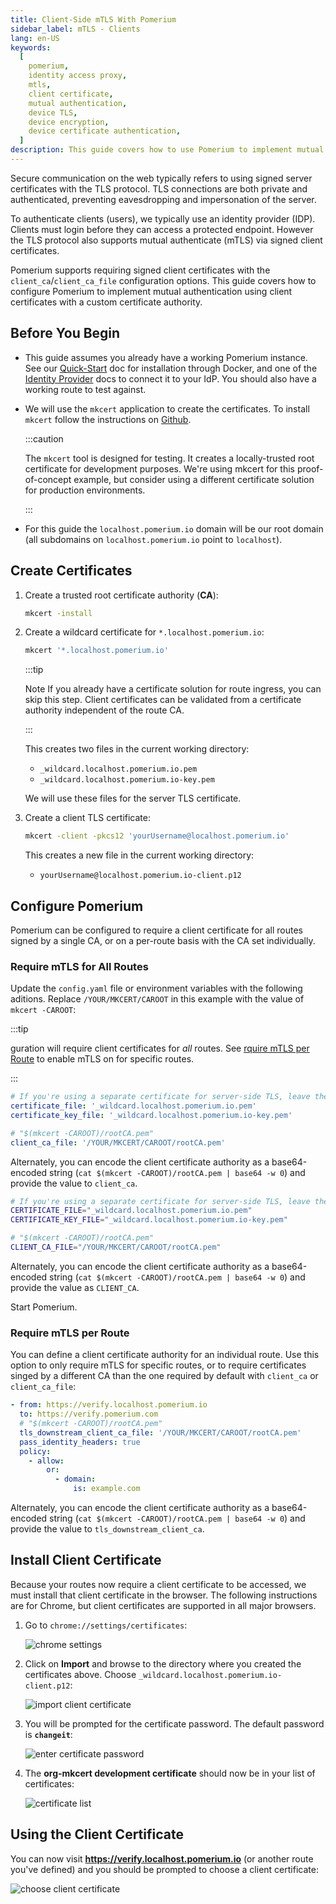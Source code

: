 ```yaml
---
title: Client-Side mTLS With Pomerium
sidebar_label: mTLS - Clients
lang: en-US
keywords:
  [
    pomerium,
    identity access proxy,
    mtls,
    client certificate,
    mutual authentication,
    device TLS,
    device encryption,
    device certificate authentication,
  ]
description: This guide covers how to use Pomerium to implement mutual authentication (mTLS) for end-users, using client certificates with a custom certificate authority.
---
```



Secure communication on the web typically refers to using signed server certificates with the TLS protocol. TLS connections are both private and authenticated, preventing eavesdropping and impersonation of the server.

To authenticate clients (users), we typically use an identity provider (IDP). Clients must login before they can access a protected endpoint. However the TLS protocol also supports mutual authenticate (mTLS) via signed client certificates.

Pomerium supports requiring signed client certificates with the `client_ca`/`client_ca_file` configuration options. This guide covers how to configure Pomerium to implement mutual authentication using client certificates with a custom certificate authority.

## Before You Begin

- This guide assumes you already have a working Pomerium instance. See our [Quick-Start] doc for installation through Docker, and one of the [Identity Provider] docs to connect it to your IdP. You should also have a working route to test against.

- We will use the `mkcert` application to create the certificates. To install `mkcert` follow the instructions on [Github](https://github.com/FiloSottile/mkcert#installation).

  :::caution

  The `mkcert` tool is designed for testing. It creates a locally-trusted root certificate for development purposes. We're using mkcert for this proof-of-concept example, but consider using a different certificate solution for production environments.

  :::

- For this guide the `localhost.pomerium.io` domain will be our root domain (all subdomains on `localhost.pomerium.io` point to `localhost`).

## Create Certificates

1. Create a trusted root certificate authority (**CA**):

   ```bash
   mkcert -install
   ```

1. Create a wildcard certificate for `*.localhost.pomerium.io`:

   ```bash
   mkcert '*.localhost.pomerium.io'
   ```

   :::tip

   Note If you already have a certificate solution for route ingress, you can skip this step. Client certificates can be validated from a certificate authority independent of the route CA.

   :::

   This creates two files in the current working directory:

   - `_wildcard.localhost.pomerium.io.pem`
   - `_wildcard.localhost.pomerium.io-key.pem`

   We will use these files for the server TLS certificate.

1. Create a client TLS certificate:

   ```bash
   mkcert -client -pkcs12 'yourUsername@localhost.pomerium.io'
   ```

   This creates a new file in the current working directory:

   - `yourUsername@localhost.pomerium.io-client.p12`

## Configure Pomerium

Pomerium can be configured to require a client certificate for all routes signed by a single CA, or on a per-route basis with the CA set individually.

### Require mTLS for All Routes

Update the `config.yaml` file or environment variables with the following aditions. Replace `/YOUR/MKCERT/CAROOT` in this example with the value of `mkcert -CAROOT`:

:::tip

guration will require client certificates for _all_ routes. See [rquire mTLS per Route](#require-mtls-per-route) to enable mTLS on for specific routes.

:::

<Tabs>
<TabItem value="config.yaml" label="config.yaml">

```yaml
# If you're using a separate certificate for server-side TLS, leave these keys unchanged.
certificate_file: '_wildcard.localhost.pomerium.io.pem'
certificate_key_file: '_wildcard.localhost.pomerium.io-key.pem'

# "$(mkcert -CAROOT)/rootCA.pem"
client_ca_file: '/YOUR/MKCERT/CAROOT/rootCA.pem'
```

Alternately, you can encode the client certificate authority as a base64-encoded string (`cat $(mkcert -CAROOT)/rootCA.pem | base64 -w 0`) and provide the value to `client_ca`.

</TabItem>
<TabItem value="Environment Variables" label="Environment Variables">

```bash
# If you're using a separate certificate for server-side TLS, leave these variables unchanged.
CERTIFICATE_FILE="_wildcard.localhost.pomerium.io.pem"
CERTIFICATE_KEY_FILE="_wildcard.localhost.pomerium.io-key.pem"

# "$(mkcert -CAROOT)/rootCA.pem"
CLIENT_CA_FILE="/YOUR/MKCERT/CAROOT/rootCA.pem"
```

Alternately, you can encode the client certificate authority as a base64-encoded string (`cat $(mkcert -CAROOT)/rootCA.pem | base64 -w 0`) and provide the value as `CLIENT_CA`.

</TabItem>
</Tabs>

Start Pomerium.

### Require mTLS per Route

You can define a client certificate authority for an individual route. Use this option to only require mTLS for specific routes, or to require certificates singed by a different CA than the one required by default with `client_ca` or `client_ca_file`:

```yaml {3-4}
- from: https://verify.localhost.pomerium.io
  to: https://verify.pomerium.com
  # "$(mkcert -CAROOT)/rootCA.pem"
  tls_downstream_client_ca_file: '/YOUR/MKCERT/CAROOT/rootCA.pem'
  pass_identity_headers: true
  policy:
    - allow:
        or:
          - domain:
              is: example.com
```

Alternately, you can encode the client certificate authority as a base64-encoded string (`cat $(mkcert -CAROOT)/rootCA.pem | base64 -w 0`) and provide the value to `tls_downstream_client_ca`.

## Install Client Certificate

Because your routes now require a client certificate to be accessed, we must install that client certificate in the browser. The following instructions are for Chrome, but client certificates are supported in all major browsers.

1. Go to `chrome://settings/certificates`:

   ![chrome settings](img/mtls/01-chrome-settings-certificates.png)

1. Click on **Import** and browse to the directory where you created the certificates above. Choose `_wildcard.localhost.pomerium.io-client.p12`:

   ![import client certificate](img/mtls/02-import-client-certificate.png)

1. You will be prompted for the certificate password. The default password is **`changeit`**:

   ![enter certificate password](img/mtls/03-enter-certificate-password.png)

1. The **org-mkcert development certificate** should now be in your list of certificates:

   ![certificate list](img/mtls/04-certificate-list.png)

## Using the Client Certificate

You can now visit **<https://verify.localhost.pomerium.io>** (or another route you've defined) and you should be prompted to choose a client certificate:

![choose client certificate](img/mtls/05-select-client-certificate.png)

[quick-start]: /docs/quickstart
[identity provider]: /docs/identity-providers
